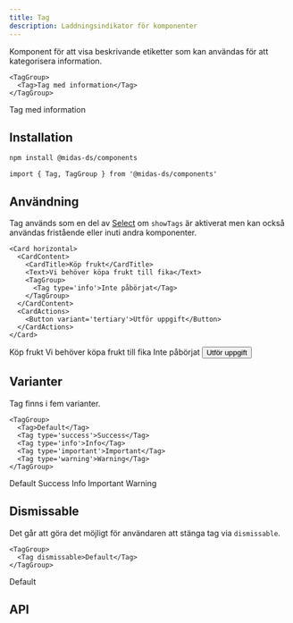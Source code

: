 ```yaml
---
title: Tag
description: Laddningsindikator för komponenter
---
```



<ComponentHeader
  name='Tag'
  friendlyName='Tagg, chip, statusindikator '
  overrideHeadlessLink=''
/>

Komponent för att visa beskrivande etiketter som kan användas för att kategorisera information.

```tsx
<TagGroup>
  <Tag>Tag med information</Tag>
</TagGroup>
```

<div className='card'>
  <TagGroup aria-label='Taggar'>
    <Tag>Tag med information</Tag>
  </TagGroup>
</div>

## Installation

```bash npm2yarn
npm install @midas-ds/components
```

```tsx
import { Tag, TagGroup } from '@midas-ds/components'
```

## Användning

Tag används som en del av [Select](../select#flerval) om `showTags` är aktiverat men kan också användas fristående eller inuti andra komponenter.

```tsx
<Card horizontal>
  <CardContent>
    <CardTitle>Köp frukt</CardTitle>
    <Text>Vi behöver köpa frukt till fika</Text>
    <TagGroup>
      <Tag type='info'>Inte påbörjat</Tag>
    </TagGroup>
  </CardContent>
  <CardActions>
    <Button variant='tertiary'>Utför uppgift</Button>
  </CardActions>
</Card>
```

<div className='card'>
  <Card horizontal>
    <CardContent>
      <CardTitle>Köp frukt</CardTitle>
      <Text>Vi behöver köpa frukt till fika</Text>
      <TagGroup>
        <Tag type='info'>Inte påbörjat</Tag>
      </TagGroup>
    </CardContent>
    <CardActions>
      <Button variant='tertiary'>Utför uppgift</Button>
    </CardActions>
  </Card>
</div>

## Varianter

Tag finns i fem varianter.

```tsx
<TagGroup>
  <Tag>Default</Tag>
  <Tag type='success'>Success</Tag>
  <Tag type='info'>Info</Tag>
  <Tag type='important'>Important</Tag>
  <Tag type='warning'>Warning</Tag>
</TagGroup>
```

<div className='card'>
  <TagGroup aria-label='Taggar'>
    <Tag>Default</Tag>
    <Tag type='success'>Success</Tag>
    <Tag type='info'>Info</Tag>
    <Tag type='important'>Important</Tag>
    <Tag type='warning'>Warning</Tag>
  </TagGroup>
</div>

## Dismissable

Det går att göra det möjligt för användaren att stänga tag via `dismissable`.

```tsx
<TagGroup>
  <Tag dismissable>Default</Tag>
</TagGroup>
```

<div className='card'>
  <TagGroup aria-label='Taggar'>
    <Tag dismissable>Default</Tag>
  </TagGroup>
</div>

## API

<PropTable name='Tag' />
